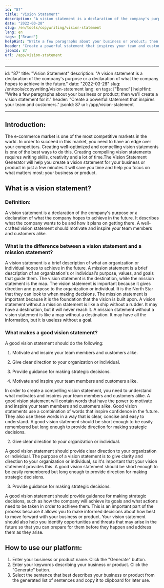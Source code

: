 ```yaml
---
id: "87"
title: "Vision Statement"
description: "A vision statement is a declaration of the company's purpose or a declaration of what the company hopes to achieve in the future."
date: "2022-03-28"
slug: /en/tools/copywriting/vision-statement
lang: en
tags: ["Brand"]
helpHint: "Write a few paragraphs about your business or product; then we'll create a vision statement for it."
header: "Create a powerful statement that inspires your team and customers."
jsonId: 87
url: /app/vision-statement
---
```


---

id: "87"
title: "Vision Statement"
description: "A vision statement is a declaration of the company's purpose or a declaration of what the company hopes to achieve in the future."
date: "2022-03-28"
slug: /en/tools/copywriting/vision-statement
lang: en
tags: ["Brand"]
helpHint: "Write a few paragraphs about your business or product; then we'll create a vision statement for it."
header: "Create a powerful statement that inspires your team and customers."
jsonId: 87
url: /app/vision-statement

---

## Introduction:

The e-commerce market is one of the most competitive markets in the world. In order to succeed in this market, you need to have an edge over your competitors. Creating well-optimized and compelling vision statements is one of the best ways to do this. Creating compelling vision statements requires writing skills, creativity and a lot of time.The Vision Statement Generator will help you create a vision statement for your business or product in just a few minutes.It will save you time and help you focus on what matters most: your business or product.

## What is a vision statement?

### Definition:

A vision statement is a declaration of the company's purpose or a declaration of what the company hopes to achieve in the future. It describes what the company wants to be and how it plans on getting there. A well-crafted vision statement should motivate and inspire your team members and customers alike.

### What is the difference between a vision statement and a mission statement?

A vision statement is a brief description of what an organization or individual hopes to achieve in the future. A mission statement is a brief description of an organization's or individual's purpose, values, and goals that guide them.
The vision statement is the destination, while the mission statement is the map.
The vision statement is important because it gives direction and purpose to the organization or individual. It is the North Star that they can look to when making decisions. The mission statement is important because it is the foundation that the vision is built upon.
A vision statement without a mission statement is like a ship without a rudder. It may have a destination, but it will never reach it. A mission statement without a vision statement is like a map without a destination. It may have all the information, but it is useless without a goal.

### What makes a good vision statement?

A good vision statement should do the following:

1. Motivate and inspire your team members and customers alike.
2. Give clear direction to your organization or individual.
3. Provide guidance for making strategic decisions.

4. Motivate and inspire your team members and customers alike.

In order to create a compelling vision statement, you need to understand what motivates and inspires your team members and customers alike. A good vision statement will contain words that have the power to motivate and inspire your team members and customers alike.
Good vision statements use a combination of words that inspire confidence in the future. They also use these words in a way that is clear, concise and easy to understand.
A good vision statement should be short enough to be easily remembered but long enough to provide direction for making strategic decisions.

2. Give clear direction to your organization or individual.

A good vision statement should provide clear direction to your organization or individual. The purpose of a vision statement is to give clarity and direction to your organization or individual, so it's important that your vision statement provides this.
A good vision statement should be short enough to be easily remembered but long enough to provide direction for making strategic decisions.

3. Provide guidance for making strategic decisions.

A good vision statement should provide guidance for making strategic decisions, such as how the company will achieve its goals and what actions need to be taken in order to achieve them. This is an important part of the process because it allows you to make informed decisions about how best to move forward with your business or product. Your vision statement should also help you identify opportunities and threats that may arise in the future so that you can prepare for them before they happen and address them as they arise.

## How to use our platform:

1. Enter your business or product name. Click the "Generate" button.
2. Enter your keywords describing your business or product. Click the "Generate" button.
3. Select the sentence that best describes your business or product from the generated list of sentences and copy it to clipboard for later use.
